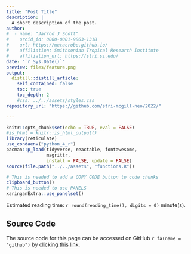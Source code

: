 ```yaml
---
title: "Post Title"
description: |
  A short description of the post.
author:
#  - name: "Jarrod J Scott"
#    orcid_id: 0000-0001-9863-1318
#    url: https://metacrobe.github.io/
#    affiliation: Smithsonian Tropical Research Institute
#    affiliation_url: https://stri.si.edu/
date: "`r Sys.Date()`"
preview: files/feature.png
output:
  distill::distill_article:
    self_contained: false
    toc: true
    toc_depth: 2
    #css: ../../assets/styles.css
repository_url: "https://github.com/stri-mcgill-neo/2022/"

---
```


```r
knitr::opts_chunk$set(echo = TRUE, eval = FALSE)
#is_html = knitr::is_html_output()
library(reticulate)
use_condaenv("python_4_r")
pacman::p_load(tidyverse, reactable, fontawesome,
               magrittr,
               install = FALSE, update = FALSE)
source(file.path("../../assets", "functions.R"))
```

```r
# This is needed to add a COPY CODE button to code chunks
clipboard_button()
# This is needed to use PANELS
xaringanExtra::use_panelset()
```


<aside>
Estimated reading time: `r round(reading_time(), digits = 0)` minute(s).
</aside>








##  Source Code {.appendix}

The source code for this page can be accessed on GitHub `r fa(name = "github")` by [clicking this link](`r source_code()`). 
